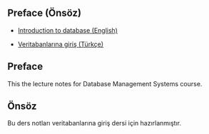 
::: {.content-visible when-profile="def"}
# Preface (Önsöz) {.unnumbered} 

- [Introduction to database (English)](./en/index.html)

- [Veritabanlarına giriş (Türkçe)](./tr/index.html)

:::

::: {.content-visible when-profile="en"}
# Preface  {.unnumbered} 

This the lecture notes for Database Management Systems course.
:::


::: {.content-visible when-profile="tr"}
# Önsöz {.unnumbered} 

Bu ders notları veritabanlarına giriş dersi için hazırlanmıştır.

:::







